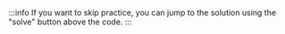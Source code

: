 :::info
If you want to skip practice, you can jump to the solution using the "solve" button above the code.
:::